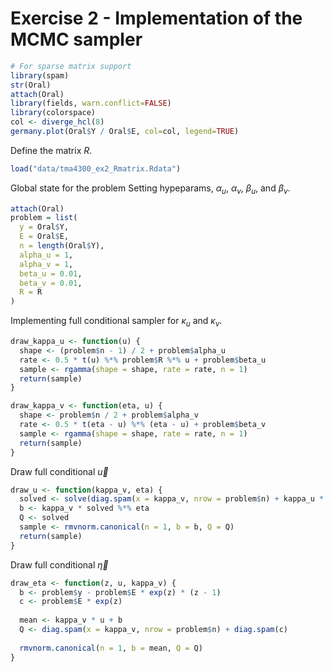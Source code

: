 # Exercise 2 - Implementation of the MCMC sampler

```r
# For sparse matrix support
library(spam)
str(Oral)
attach(Oral)
library(fields, warn.conflict=FALSE)
library(colorspace)
col <- diverge_hcl(8)
germany.plot(Oral$Y / Oral$E, col=col, legend=TRUE)
```

Define the matrix $R$.

```r
load("data/tma4300_ex2_Rmatrix.Rdata")
```

Global state for the problem
Setting hypeparams, $\alpha_u$, $\alpha_v$, $\beta_u$, and $\beta_v$.

```r
attach(Oral)
problem = list(
  y = Oral$Y,
  E = Oral$E,
  n = length(Oral$Y),
  alpha_u = 1,
  alpha_v = 1,
  beta_u = 0.01,
  beta_v = 0.01,
  R = R
)
```

Implementing full conditional sampler for $\kappa_u$ and $\kappa_v$.

```r
draw_kappa_u <- function(u) {
  shape <- (problem$n - 1) / 2 + problem$alpha_u
  rate <- 0.5 * t(u) %*% problem$R %*% u + problem$beta_u
  sample <- rgamma(shape = shape, rate = rate, n = 1)
  return(sample)
}
```

```r
draw_kappa_v <- function(eta, u) {
  shape <- problem$n / 2 + problem$alpha_v
  rate <- 0.5 * t(eta - u) %*% (eta - u) + problem$beta_v
  sample <- rgamma(shape = shape, rate = rate, n = 1)
  return(sample)
}
```

Draw full conditional $\vec{u}$

```r
draw_u <- function(kappa_v, eta) {
  solved <- solve(diag.spam(x = kappa_v, nrow = problem$n) + kappa_u * R)
  b <- kappa_v * solved %*% eta
  Q <- solved
  sample <- rmvnorm.canonical(n = 1, b = b, Q = Q)
  return(sample)
}
```

Draw full conditional $\vec{\eta}$

```r
draw_eta <- function(z, u, kappa_v) {
  b <- problem$y - problem$E * exp(z) * (z - 1)
  c <- problem$E * exp(z)
  
  mean <- kappa_v * u + b
  Q <- diag.spam(x = kappa_v, nrow = problem$n) + diag.spam(c)
  
  rmvnorm.canonical(n = 1, b = mean, Q = Q)
}
```



